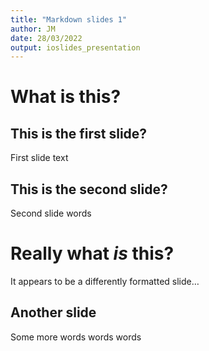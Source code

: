 ```yaml
---
title: "Markdown slides 1"
author: JM
date: 28/03/2022
output: ioslides_presentation
---
```


# What is this?

## This is the first slide?

First slide text

## This is the second slide?

Second slide words

# Really what _is_ this?

It appears to be a differently formatted slide...

## Another slide

Some more words words words
